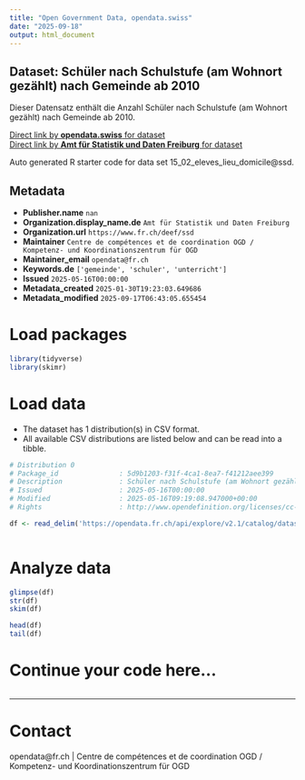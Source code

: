```yaml
---
title: "Open Government Data, opendata.swiss"
date: "2025-09-18"
output: html_document
---
```


## Dataset: Schüler nach Schulstufe (am Wohnort gezählt) nach Gemeinde ab 2010

Dieser Datensatz enthält die Anzahl Schüler nach Schulstufe (am Wohnort gezählt) nach Gemeinde ab 2010.

[Direct link by **opendata.swiss** for dataset](https://opendata.swiss/de/dataset/schuler-nach-schulstufe-am-wohnort-gezahlt-nach-gemeinde-ab-2010)<br>
[Direct link by **Amt für Statistik und Daten Freiburg** for dataset](https://opendata.fr.ch/explore/dataset/15_02_eleves_lieu_domicile/)

Auto generated R starter code for data set 15_02_eleves_lieu_domicile@ssd.

## Metadata

- **Publisher.name** `nan`
- **Organization.display_name.de** `Amt für Statistik und Daten Freiburg`
- **Organization.url** `https://www.fr.ch/deef/ssd`
- **Maintainer** `Centre de compétences et de coordination OGD / Kompetenz- und Koordinationszentrum für OGD`
- **Maintainer_email** `opendata@fr.ch`
- **Keywords.de** `['gemeinde', 'schuler', 'unterricht']`
- **Issued** `2025-05-16T00:00:00`
- **Metadata_created** `2025-01-30T19:23:03.649686`
- **Metadata_modified** `2025-09-17T06:43:05.655454`


# Load packages

```r

library(tidyverse)
library(skimr)

```

# Load data

-   The dataset has 1 distribution(s) in CSV format.
-   All available CSV distributions are listed below and can be read into a tibble.

```r

# Distribution 0
# Package_id               : 5d9b1203-f31f-4ca1-8ea7-f41212aee399
# Description              : Schüler nach Schulstufe (am Wohnort gezählt) nach Gemeinde ab 2010 (csv)
# Issued                   : 2025-05-16T00:00:00
# Modified                 : 2025-05-16T09:19:08.947000+00:00
# Rights                   : http://www.opendefinition.org/licenses/cc-by-sa

df <- read_delim('https://opendata.fr.ch/api/explore/v2.1/catalog/datasets/15_02_eleves_lieu_domicile/exports/csv?use_labels=true')



```

# Analyze data

```r

glimpse(df)
str(df)
skim(df)

head(df)
tail(df)

```

# Continue your code here...

```r

```

------------------------------------------------------------------------

# Contact

opendata@fr.ch | Centre de compétences et de coordination OGD / Kompetenz- und Koordinationszentrum für OGD
